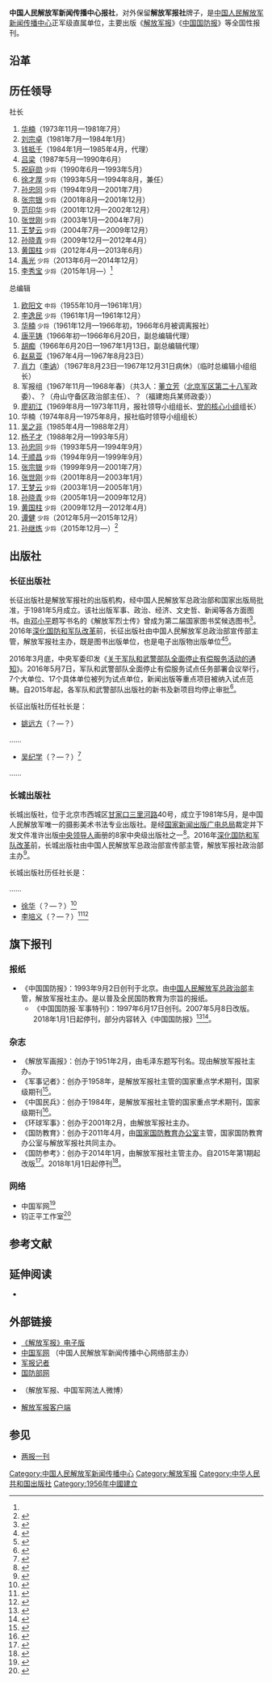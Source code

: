 {{Infobox PRCG|color=darkgreen
|机构名称=中国人民解放军<br />新闻传播中心报社
|保留牌子=《解放军报》社
|上级机构=[[中国人民解放军新闻传播中心|中国人民解放军新闻传播中心]]
|军事级别=|nocat
|标志1=China Emblem PLA.svg
|职位1=社长
|人员1=[[李秀宝|李秀宝]]
|衔级1=[[中国人民解放军少将|少将]]
|职位2=总编辑
|人员2=[[孙继炼|孙继炼]]
|衔级2=[[中国人民解放军少将|少将]]
|职位3=
|人员3=
|职位4=
|人员4=
|地址1=[[北京市|北京市]][[西城区|西城区]][[阜成门外大街|阜成门外大街]]34号
|成立时间=1956年
|a=
|b=
|c=
|d=
|E=
|e=
}}
'''中国人民解放军新闻传播中心报社'''，对外保留'''解放军报社'''牌子，是[[中国人民解放军新闻传播中心|中国人民解放军新闻传播中心]]正军级直属单位，主要出版《[[解放军报|解放军报]]》《[[中国国防报|中国国防报]]》等全国性报刊。

== 沿革 ==
{{参见|解放軍報#历史}}

== 历任领导==
{{col-begin}}
{{col-2}}
;社长
#[[华楠|华楠]]（1973年11月—1981年7月）
#[[刘宗卓|刘宗卓]]（1981年7月—1984年1月）
#[[钱抵千|钱抵千]]（1984年1月—1985年4月，代理）
#[[吕梁_(人物)|吕梁]]（1987年5月—1990年6月）
#[[祝庭勋|祝庭勋]] <small>少将</small>（1990年6月—1993年5月）
#[[徐才厚|徐才厚]] <small>少将</small>（1993年5月—1994年8月，兼任）
#[[孙忠同|孙忠同]] <small>少将</small>（1994年9月—2001年7月）
#[[张宗银|张宗银]] <small>少将</small>（2001年8月—2001年12月）
#[[范印华|范印华]] <small>少将</small>（2001年12月—2002年12月）
#[[张世刚|张世刚]] <small>少将</small>（2003年1月—2004年7月）
#[[王梦云|王梦云]] <small>少将</small>（2004年7月—2009年12月）
#[[孙晓青|孙晓青]] <small>少将</small>（2009年12月—2012年4月）
#[[黄国柱|黄国柱]] <small>少将</small>（2012年4月—2013年6月）
#[[禹光|禹光]] <small>少将</small>（2013年6月—2014年12月）
#[[李秀宝|李秀宝]] <small>少将</small>（2015年1月—）<ref name=caixin/>

{{col-2}}
;总编辑
#[[歐陽文_(湖南)|欧阳文]] <small>中将</small>（1955年10月—1961年1月）
#[[李逸民|李逸民]] <small>少将</small>（1961年1月—1961年12月）
#[[华楠|华楠]] <small>少将</small>（1961年12月—1966年初，1966年6月被调离报社）
#[[唐平铸|唐平铸]]（1966年初—1966年6月20日，副总编辑代理）
#[[胡痴|胡痴]]（1966年6月20日—1967年1月13日，副总编辑代理）
#[[赵易亚|赵易亚]]（1967年4月—1967年8月23日）
#[[李讷|肖力]]（[[李讷|李讷]]）（1967年8月23日—1967年12月31日病休）（临时总编辑小组组长）
#军报组（1967年11月—1968年春）（共3人：[[董立芳|董立芳]]（[[中国人民解放军北京军区|北京军区]][[中国人民解放军陆军第二十八集团军|第二十八军]]政委）、？（舟山守备区政治部主任）、？（福建炮兵某师政委））
#[[廖初江|廖初江]]（1969年8月—1973年11月，报社领导小组组长、[[党的核心小组|党的核心小组]]组长）
#华楠（1974年8月—1975年8月，报社临时领导小组组长）
#[[吴之非|吴之非]]（1985年4月—1988年2月）
#[[杨子才|杨子才]]（1988年2月—1993年5月）
#[[孙忠同|孙忠同]] <small>少将</small>（1993年5月—1994年9月）
#[[于顺昌|于顺昌]] <small>少将</small>（1994年9月—1999年9月）
#[[张宗银|张宗银]] <small>少将</small>（1999年9月—2001年7月）
#[[张世刚|张世刚]] <small>少将</small>（2001年8月—2003年1月）
#[[王梦云|王梦云]] <small>少将</small>（2003年1月—2005年1月）
#[[孙晓青|孙晓青]] <small>少将</small>（2005年1月—2009年12月）
#[[黄国柱|黄国柱]] <small>少将</small>（2009年12月—2012年4月）
#[[谭健|谭健]] <small>少将</small>（2012年5月—2015年12月）
#[[孙继炼|孙继炼]] <small>少将</small>（2015年12月—）<ref name=caixin>{{Cite web|url=http://china.caixin.com/2015-12-25/100892885.html|title=孙继炼少将升任解放军报社总编辑 跻身正军级|author=|date=2015-12-25|publisher=财新网|language=|accessdate=|quote=|archive-date=2020-11-09|archive-url=https://web.archive.org/web/20201109061442/http://china.caixin.com/2015-12-25/100892885.html|dead-url=no}}</ref>

{{col-end}}

==出版社==
===长征出版社===
长征出版社是解放军报社的出版机构，经中国人民解放军总政治部和国家出版局批准，于1981年5月成立。该社出版军事、政治、经济、文史哲、新闻等各方面图书。由[[邓小平|邓小平]]题写书名的《解放军烈士传》曾成为第二届国家图书奖候选图书<ref>{{Cite web|url=http://travel.eastday.com/epublish/gb/paper557/1/class055700001/hwz1364990.htm|title=长征出版社|author=|date=|publisher=东方网|language=|accessdate=2017-02-25|quote=|deadurl=yes|archiveurl=https://web.archive.org/web/20170225210221/http://travel.eastday.com/epublish/gb/paper557/1/class055700001/hwz1364990.htm|archivedate=2017-02-25}}</ref>。2016年[[深化国防和军队改革|深化国防和军队改革]]前，长征出版社由中国人民解放军总政治部宣传部主管，解放军报社主办，既是图书出版单位，也是电子出版物出版单位<ref>{{Cite web|url=http://www.gapp.gov.cn/zongshu/serviceSearchResultbve.shtml?ID=13936|title=长征出版社|author=|date=|publisher=国家新闻出版广电总局|language=|accessdate=2017-02-25|quote=|archive-date=2019-06-11|archive-url=https://web.archive.org/web/20190611191359/http://www.gapp.gov.cn/zongshu/serviceSearchResultbve.shtml?ID=13936|dead-url=no}}</ref><ref>{{Cite web|url=http://www.gapp.gov.cn/zongshu/serviceSearchResultbve.shtml?ID=14782|title=长征出版社|author=|date=|publisher=国家新闻出版广电总局|language=|accessdate=2017-02-25|quote=|archive-date=2019-06-07|archive-url=https://web.archive.org/web/20190607105841/http://www.gapp.gov.cn/zongshu/serviceSearchResultbve.shtml?ID=14782|dead-url=no}}</ref>。

2016年3月底，中央军委印发《[[军队和武警部队全面停止有偿服务|关于军队和武警部队全面停止有偿服务活动的通知]]》。2016年5月7日，军队和武警部队全面停止有偿服务试点任务部署会议举行，7个大单位、17个具体单位被列为试点单位，新闻出版等重点项目被纳入试点范畴。自2015年起，各军队和武警部队出版社的新书及新项目均停止审批<ref>{{Cite web|url=http://www.cbbr.com.cn/article/104077.html|title=军队出版社将试点“全面停止”有偿服务|author=|date=2016-05-10|publisher=中国出版传媒网|language=|accessdate=|quote=|archive-date=2017-02-25|archive-url=https://web.archive.org/web/20170225143123/http://www.cbbr.com.cn/article/104077.html|dead-url=no}}</ref>。

长征出版社历任社长是：
*[[姚远方|姚远方]]（？—？）
……
*[[吴纪学|吴纪学]]（？—？）<ref>{{Cite web|url=http://www.gmw.cn/01ds/2001-07/25/02-7E1127F1F640B34E48256A94000063F5.htm|title=今年军版图书创意有新招|author=|date=2001-07-25|publisher=光明网|language=|accessdate=|quote=|archive-date=2017-09-13|archive-url=https://web.archive.org/web/20170913231128/http://www.gmw.cn/01ds/2001-07/25/02-7E1127F1F640B34E48256A94000063F5.htm|dead-url=no}}</ref>
……

=== 长城出版社===
长城出版社，位于北京市西城区[[甘家口街道|甘家口]][[三里河路|三里河路]]40号，成立于1981年5月，是中国人民解放军唯一的摄影美术书法专业出版社。是经[[国家新闻出版广电总局|国家新闻出版广电总局]]裁定并下发文件准许出版[[党和国家领导人|中央领导人]]画册的8家中央级出版社之一<ref>{{Cite web|url=http://www.cccbs.com.cn|title=本社简介|author=|date=|publisher=长城出版社|language=|accessdate=2017-02-25|quote=|archive-url=https://web.archive.org/web/20170225213020/http://www.cccbs.com.cn/|archive-date=2017-02-25|dead-url=yes}}</ref>。2016年[[深化国防和军队改革|深化国防和军队改革]]前，长城出版社由中国人民解放军总政治部宣传部主管，解放军报社政治部主办<ref>{{Cite web|url=http://www.gapp.gov.cn/zongshu/serviceSearchResultbve.shtml?ID=13937|title=长城出版社|author=|date=|publisher=国家新闻出版广电总局|language=|accessdate=2017-02-25|quote=|archive-date=2019-06-10|archive-url=https://web.archive.org/web/20190610004441/http://www.gapp.gov.cn/zongshu/serviceSearchResultbve.shtml?ID=13937|dead-url=no}}</ref>。

长城出版社历任社长是：

……
*[[徐华|徐华]]（？—？）<ref>{{Cite web|url=http://news.xinhuanet.com/mil/2009-04/14/content_11182675.htm|title=长城出版社社长徐华:从作战参谋到出版明星|author=|date=2009-04-14|website=新华网|language=|accessdate=|quote=|deadurl=yes|archiveurl=https://web.archive.org/web/20170225212239/http://news.xinhuanet.com/mil/2009-04/14/content_11182675.htm|archivedate=2017-02-25}}</ref>
*[[李培义|李培义]]（？—？）<ref>{{Cite web|url=http://www.ccampa.cn/a/shouye/xianrenlingdao/2014/1216/24.html|title=理事长：李培义|author=|date=2016-02-14|publisher=中国文化艺术市场促进会|language=|accessdate=|quote=|deadurl=yes|archiveurl=https://web.archive.org/web/20170225211139/http://www.ccampa.cn/a/shouye/xianrenlingdao/2014/1216/24.html|archivedate=2017-02-25}}</ref><ref>{{Cite web|url=http://www.cmcpa.cc/a/kuaibao/646.html|title=纪念毛泽东同志诞辰123周年暨《毛泽东三兄弟》新书首发式在京举行|author=|date=2016-12-26|publisher=中国新闻文化促进会|language=|accessdate=|quote=|archive-date=2020-11-09|archive-url=https://web.archive.org/web/20201109061540/http://www.cmcpa.cc/a/kuaibao/646.html|dead-url=yes}}</ref>

==旗下报刊==
===报纸===
*《中国国防报》：1993年9月2日创刊于北京。由[[中国人民解放军总政治部|中国人民解放军总政治部]]主管，解放军报社主办。是以普及全民国防教育为宗旨的报纸。
**《中国国防报·军事特刊》：1997年6月17日创刊。2007年5月8日改版。2018年1月1日起停刊，部分内容转入《中国国防报》<ref>{{Cite web  |url =http://www.thepaper.cn/newsDetail_forward_1932437  |title =中国国防报：军事特刊正式停刊，部分内容将转入报纸  |author =  |date =2018-01-02  |publisher =澎湃新闻  |language =  |accessdate =  |quote =  |archive-date =2021-04-02  |archive-url =https://web.archive.org/web/20210402194045/http://www.thepaper.cn/newsDetail_forward_1932437  |dead-url =no  }}</ref><ref>{{Cite web |url = http://mil.news.sina.com.cn/2007-05-08/0619442928.html |title = 《中国国防报•军事特刊》新版亮相 |author =  |date = 2007-05-08 |publisher = 新浪 |language =  |accessdate =  |quote =  |archive-date = 2021-04-02 |archive-url = https://web.archive.org/web/20210402194009/http://mil.news.sina.com.cn/2007-05-08/0619442928.html |dead-url = no }}</ref>。

===杂志===
{{Infobox Xigua Video personality
|name=钧正平工作室
|URL=[https://www.ixigua.com/home/6352316522/ 钧正平工作室的个人主页-西瓜视频]|pseudonym=钧正平、钧正平工作室|channel_name=钧正平工作室
|genre=机构认证账号|subscribers=3.1万
|location=北京|channel_website=https://www.ixigua.com/home/6352316522/
}}
*《解放军画报》：创办于1951年2月，由毛泽东题写刊名。现由解放军报社主办。
*《军事记者》：创办于1958年，是解放军报社主管的国家重点学术期刊，国家级期刊<ref>{{Cite web|url=http://jsjz.xueshu.com|title=军事记者杂志|author=|date=|publisher=学术之家|language=|accessdate=2017-09-06|quote=|archive-date=2021-04-02|archive-url=https://web.archive.org/web/20210402194023/https://jsjz.xueshu.com/|dead-url=no}}</ref>。
*《中国民兵》：创办于1984年，是解放军报社主管的国家重点学术期刊，国家级期刊<ref>{{Cite web|url=http://zgmb.xueshu.com|title=中国民兵杂志|author=|date=|publisher=学术之家|language=|accessdate=2017-09-06|quote=|archive-date=2021-04-02|archive-url=https://web.archive.org/web/20210402194025/https://zgmb.xueshu.com/|dead-url=no}}</ref>。
*《环球军事》：创办于2001年2月，由解放军报社主办。
*《国防教育》：创办于2011年4月，由[[中央军委国防动员部政治工作局|国家国防教育办公室]]主管，国家国防教育办公室与解放军报社共同主办。
*《国防参考》：创办于2014年1月，由解放军报社主管主办。自2015年第1期起改版<ref>{{Cite web|url=http://www.81.cn/jwgz/2015-01/16/content_6312870.htm|title=《国防参考》杂志从2015年第1期全新改版|author=|date=2015-01-16|publisher=中国军网|language=|accessdate=|quote=|archive-date=2021-04-02|archive-url=https://web.archive.org/web/20210402194100/http://www.81.cn/jwgz/2015-01/16/content_6312870.htm|dead-url=no}}</ref>。2018年1月1日起停刊<ref>{{Cite web |url = http://www.thepaper.cn/newsDetail_forward_1932010 |title = 《国防参考》停刊：将迎来全新解放军报子刊阵容 |author =  |date = 2018-01-02 |publisher = 澎湃新闻 |language =  |accessdate =  |quote =  |archive-date = 2021-04-02 |archive-url = https://web.archive.org/web/20210402194114/http://www.thepaper.cn/newsDetail_forward_1932010 |dead-url = no }}</ref>。

=== 网络 ===

* 中国军网<ref>{{Cite web|title=关于我们_中国军网|url=http://www.81.cn/aboutus/node_73809.htm|accessdate=2021-03-03|work=www.81.cn|archive-date=2021-04-02|archive-url=https://web.archive.org/web/20210402194046/http://www.81.cn/aboutus/node_73809.htm|dead-url=no}}</ref>
* 钧正平工作室<ref>{{Cite web|title=“钧正平工作室”微信公众号开通上线|url=http://www.mod.gov.cn/jmsd/2016-07/11/content_4691672.htm?from=timeline&isappinstalled=0|date=2016-07-11|access-date=2021-03-03|archive-date=2020-06-26|archive-url=https://web.archive.org/web/20200626055257/http://www.mod.gov.cn/jmsd/2016-07/11/content_4691672.htm?from=timeline&isappinstalled=0|dead-url=no}}</ref>


== 参考文献==
{{Reflist|30em}}

== 延伸阅读==
*{{Cite book|author=卢弘|title=军报内部消息——文革亲历实录|location=香港|publisher=时代国际出版公司|date=2006年|pages=|ISBN=|accessdate=|url=|language=|quote=}}
== 外部链接==
*[http://www.81.cn/jfjbmap/paperindex.htm 《解放军报》电子版] {{Wayback|url=http://www.81.cn/jfjbmap/paperindex.htm |date=20201212032530 }}
*[http://www.81.cn 中国军网] {{Wayback|url=http://www.81.cn/ |date=20201212032529 }}（中国人民解放军新闻传播中心网络部主办）
*[https://web.archive.org/web/20190414140330/http://jz.chinamil.com.cn/ 军报记者]
*[http://www.mod.gov.cn 国防部网] {{Wayback|url=http://www.mod.gov.cn/ |date=20201211133955 }}
*{{sinaweibo|jfjb|《解放军报》}}（解放军报、中国军网法人微博）
*[http://www.81.cn/res/app.htm 解放军报客户端] {{Wayback|url=http://www.81.cn/res/app.htm |date=20180817165750 }}

== 参见==
{{Portal box|中国共产党|中华人民共和国|军事}}
* [[两报一刊|两报一刊]]

[[Category:中国人民解放军新闻传播中心|Category:中国人民解放军新闻传播中心]]
[[Category:解放军报|Category:解放军报]]
[[Category:中华人民共和国出版社|Category:中华人民共和国出版社]]
[[Category:1956年中國建立|Category:1956年中國建立]]